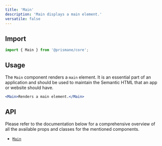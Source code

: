 ---
title: 'Main'
description: 'Main displays a main element.'
versatile: false
---

## Import

```js
import { Main } from '@prismane/core';
```

## Usage

The `Main` component renders a `main` element. It is an essential part of an application and should be used to maintain the Semantic HTML that an app or website should have.

```jsx
<Main>Renders a main element.</Main>
```

## API

Please refer to the documentation below for a comprehensive overview of all the available props and classes for the mentioned components.

- [`Main`](/docs/components-api/main-api)
